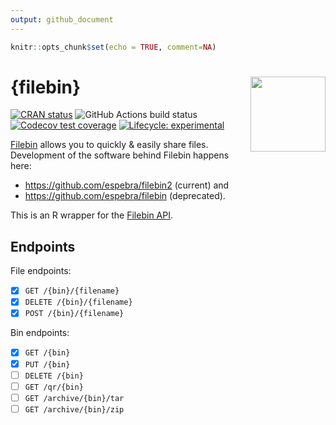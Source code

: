 ```yaml
---
output: github_document
---
```


```r
knitr::opts_chunk$set(echo = TRUE, comment=NA)
```

# {filebin} <img src="man/figures/filebin-hex.png" align="right" alt="" width="120" />

<!-- badges: start -->
[![CRAN status](https://www.r-pkg.org/badges/version/filebin)](https://cran.r-project.org/package=filebin)
![GitHub Actions build status](https://github.com/datawookie/filebin/actions/workflows/build.yaml/badge.svg)
[![Codecov test coverage](https://img.shields.io/codecov/c/github/datawookie/filebin.svg)](https://codecov.io/github/datawookie/filebin)
[![Lifecycle: experimental](https://img.shields.io/badge/lifecycle-experimental-orange.svg)](https://lifecycle.r-lib.org/articles/stages.html)
<!-- badges: end -->

[Filebin](https://filebin.net/) allows you to quickly & easily share files. Development of the software behind Filebin happens here:

- <https://github.com/espebra/filebin2> (current) and
- <https://github.com/espebra/filebin> (deprecated).

This is an R wrapper for the [Filebin API](https://filebin.net/api).

## Endpoints

File endpoints:

- [X] `GET /{bin}/{filename}`
- [X] `DELETE /{bin}/{filename}`
- [X] `POST /{bin}/{filename}`

Bin endpoints:

- [X] `GET /{bin}`
- [X] `PUT /{bin}`
- [ ] `DELETE /{bin}`
- [ ] `GET /qr/{bin}`
- [ ] `GET /archive/{bin}/tar`
- [ ] `GET /archive/{bin}/zip`
